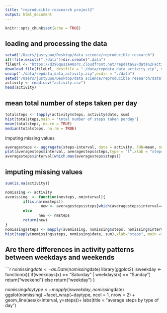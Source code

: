 ```yaml
---
title: "reproducible reasearch project2"
output: html_document
---
```


```r
knitr::opts_chunk$set(echo = TRUE)
```

## loading and processing the data

```r
setwd("/Users/justyuuu/Desktop/data science/reproducible research")
if(!file.exists("./data"))dir.create(".data")
fileUrl <- "https://d396qusza40orc.cloudfront.net/repdata%2Fdata%2Factivity.zip"
download.file(fileUrl, destfile = "./data/repdata_data_activity.zip", method = "curl")
unzip("./data/repdata_data_activity.zip",exdir = "./data")
setwd("/Users/justyuuu/Desktop/data science/reproducible research/data")
activity <- read.csv("activity.csv")
head(activity)
```

## mean total number of steps taken per day 

```r
totalsteps <- tapply(activity$steps, activity$date, sum)
hist(totalsteps,main = "total number of steps taken perday")
mean(totalsteps, na.rm = TRUE)
median(totalsteps, na.rm = TRUE)
```

imputing missing values

```r
averagesteps <- aggregate(steps~interval, data = activity, FUN=mean, na.rm=TRUE)
plot(averagesteps$interval, averagesteps$steps,type = "l",xlab = "steps", ylab = "interval", main = "average number of steps")
averagesteps$interval[which.max(averagesteps$steps)]
```

## imputing missing values

```r
sum(is.na(activity))

nomissing <- activity
avemissing  <- function(nmsteps, nminterval){
        if(is.na(nmsteps))
                new <- averagesteps$steps[which(averagesteps$interval==nminterval)]
        else
               new <- nmsteps
        return(new)
}
nomissing$steps <- mapply(avemissing, nomissing$steps, nomissing$interval)
hist(tapply(nomissing$steps, nomissing$date, sum),xlab="steps", main ="total number of steps per day without missing value")
```
 
## Are there differences in activity patterns between weekdays and weekends

```r
nomissing$date <- as.Date(nomissing$date)
library(ggplot2)
isweekday <- function(x){
        if(weekdays(x) == "Saturday" | weekdays(x) == "Sunday")
                return("weekend")
        else
                return("weekday")
        }

nomissing$daytype <- mapply(isweekday, nomissing$date)
ggplot(nomissing) +facet_wrap(~daytype, ncol = 1, nrow = 2) + geom_line(aes(x=interval, y=steps))+ labs(title = "average steps by type of day")
